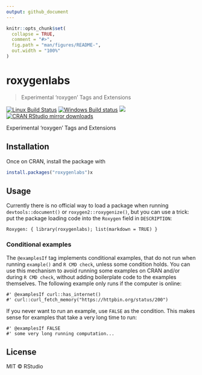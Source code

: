 ```yaml
---
output: github_document
---
```


<!-- README.md is generated from README.Rmd. Please edit that file -->

```r
knitr::opts_chunk$set(
  collapse = TRUE,
  comment = "#>",
  fig.path = "man/figures/README-",
  out.width = "100%"
)
```

# roxygenlabs

> Experimental 'roxygen' Tags and Extensions

[![Linux Build Status](https://travis-ci.org/gaborcsardi/roxygenlabs.svg?branch=master)](https://travis-ci.org/gaborcsardi/roxygenlabs)
[![Windows Build status](https://ci.appveyor.com/api/projects/status/github/gaborcsardi/roxygenlabs?svg=true)](https://ci.appveyor.com/project/gaborcsardi/roxygenlabs)
[![](http://www.r-pkg.org/badges/version/roxygenlabs)](http://www.r-pkg.org/pkg/roxygenlabs)
[![CRAN RStudio mirror downloads](http://cranlogs.r-pkg.org/badges/roxygenlabs)](http://www.r-pkg.org/pkg/roxygenlabs)

Experimental 'roxygen' Tags and Extensions

## Installation

Once on CRAN, install the package with

```r
install.packages("roxygenlabs")x
```

## Usage

Currently there is no official way to load a package when running
`devtools::document()` or `roxygen2::roxygenize()`, but you can use a trick:
put the package loading code into the `Roxygen` field in `DESCRIPTION`:

```
Roxygen: { library(roxygenlabs); list(markdown = TRUE) }
```

### Conditional examples

The `@examplesIf` tag implements conditional examples, that do not run
when running `example()` and `R CMD check`, unless some condition holds.
You can use this mechanism to avoid running some examples on CRAN and/or
during `R CMD check`, without adding boilerplate code to the examples
themselves. The following example only runs if the computer is online:

```
#' @examplesIf curl::has_internet()
#' curl::curl_fetch_memory("https://httpbin.org/status/200")
```

If you never want to run an example, use `FALSE` as the condition. This
makes sense for examples that take a very long time to run:

```
#' @examplesIf FALSE
#' some very long running computation...
```

## License

MIT © RStudio
